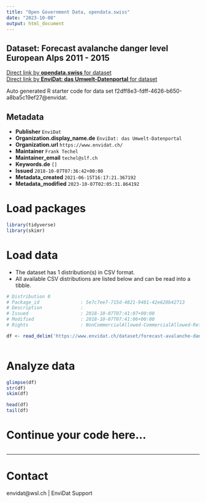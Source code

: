 ```yaml
---
title: "Open Government Data, opendata.swiss"
date: "2023-10-08"
output: html_document
---
```


## Dataset: Forecast avalanche danger level European Alps 2011 - 2015



[Direct link by **opendata.swiss** for dataset](https://opendata.swiss/de/dataset/forecast-avalanche-danger-level-european-alps-2011-2015)<br>
[Direct link by **EnviDat: das Umwelt-Datenportal** for dataset](https://www.envidat.ch/#/metadata/forecast-avalanche-danger-level-european-alps-2011-2015)

Auto generated R starter code for data set f2dff8e3-fdff-4626-b650-a8ba5c19ef27@envidat.

## Metadata

- **Publisher** `EnviDat`
- **Organization.display_name.de** `EnviDat: das Umwelt-Datenportal`
- **Organization.url** `https://www.envidat.ch/`
- **Maintainer** `Frank Techel`
- **Maintainer_email** `techel@slf.ch`
- **Keywords.de** `[]`
- **Issued** `2018-10-07T07:36:42+00:00`
- **Metadata_created** `2021-06-15T16:17:21.367192`
- **Metadata_modified** `2023-10-07T02:05:31.864192`


# Load packages

```r

library(tidyverse)
library(skimr)

```

# Load data

-   The dataset has 1 distribution(s) in CSV format.
-   All available CSV distributions are listed below and can be read into a tibble.

```r

# Distribution 0
# Package_id               : 5e7c7ee7-715d-4821-9481-42e628b42713
# Description              : 
# Issued                   : 2018-10-07T07:41:07+00:00
# Modified                 : 2018-10-07T07:41:06+00:00
# Rights                   : NonCommercialAllowed-CommercialAllowed-ReferenceRequired

df <- read_delim('https://www.envidat.ch/dataset/forecast-avalanche-danger-level-european-alps-2011-2015/resource/688bda43-8216-47b0-8a15-730034676551')



```

# Analyze data

```r

glimpse(df)
str(df)
skim(df)

head(df)
tail(df)

```

# Continue your code here...

```r

```

------------------------------------------------------------------------

# Contact

envidat@wsl.ch | EnviDat Support
